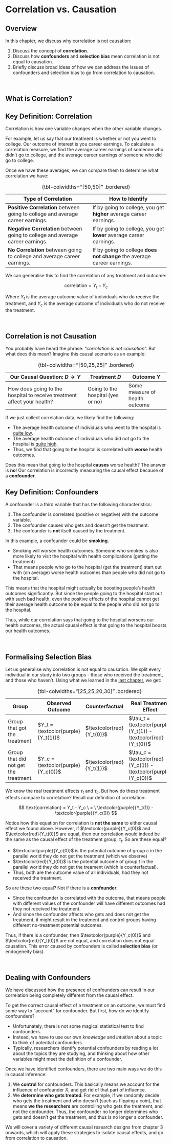 # Correlation vs. Causation

::: {.callout-tip appearance="simple"}
## Overview

In this chapter, we discuss why correlation is not causation:

1.  Discuss the concept of **correlation**.
2.  Discuss how **confounders** and **selection bias** mean correlation is not equal to causation.
3.  Briefly discuss broad ideas of how we can address the issues of confounders and selection bias to go from correlation to causation.
:::

<br />

## What is Correlation?

::: {.callout-important appearance="simple"}
## Key Definition: **Correlation**

Correlation is how one variable changes when the other variable changes.
:::

For example, let us say that our treatment is whether or not you went to college. Our outcome of interest is you career earnings. To calculate a correlation measure, we find the average career earnings of someone who didn't go to college, and the average career earnings of someone who did go to college.

Once we have these averages, we can compare them to determine what correlation we have:

| Type of Correlation                                                            | How to Identify                                                         |
|--------------------------------------|----------------------------------|
| **Positive Correlation** between going to college and average career earnings. | If by going to college, you get **higher** average career earnings.     |
| **Negative Correlation** between going to college and average career earnings. | If by going to college, you get **lower** average career earnings.      |
| **No Correlation** between going to college and average career earnings.       | If by going to college **does not change** the average career earnings. |

: {tbl-colwidths="\[50,50\]" .bordered}

We can generalise this to find the correlation of any treatment and outcome:

$$
\text{correlation} = Y_t - Y_c
$$

Where $Y_t$ is the average outcome value of individuals who do receive the treatment, and $Y_c$ is the average outcome of individuals who do not receive the treatment.

<br />

## Correlation is not Causation

You probably have heard the phrase: "*correlation is not causation*". But what does this mean? Imagine this causal scenario as an example:

| Our Causal Question: $D \rightarrow Y$                                  | Treatment $D$                     | Outcome $Y$                    |
|-----------------------------------|------------------|------------------|
| How does going to the hospital to receive treatment affect your health? | Going to the hospital (yes or no) | Some measure of health outcome |

: {tbl-colwidths="\[50,25,25\]" .bordered}

If we just collect correlation data, we likely find the following:

-   The average health outcome of individuals who went to the hospital is [quite low]{.underline}.
-   The average health outcome of individuals who did not go to the hospital is [quite high]{.underline}.
-   Thus, we find that going to the hospital is correlated with **worse** health outcomes.

Does this mean that going to the hospital **causes** worse health? The answer is **no**! Our correlation is incorrectly measuring the causal effect because of a **confounder**.

::: {.callout-important appearance="simple"}
## Key Definition: **Confounders**

A confounder is a third variable that has the following characteristics:

1.  The confounder is correlated (positive or negative) with the outcome variable.
2.  The confounder causes who gets and doesn't get the treatment.
3.  The confounder is **not** itself caused by the treatment.
:::

In this example, a confounder could be **smoking**.

-   Smoking will worsen health outcomes. Someone who smokes is also more likely to visit the hospital with health complications (getting the treatment)
-   That means people who go to the hospital (get the treatment) start out with (on average) worse health outcomes than people who did not go to the hospital.

This means that the hospital might actually be boosting people's health outcomes significantly. But since the people going to the hospital start out with such bad health, even the positive effects of the hospital cannot get their average health outcome to be equal to the people who did not go to the hospital.

Thus, while our correlation says that going to the hospital worsens our health outcomes, the actual causal effect is that going to the hospital boosts our health outcomes.

<br />

## Formalising Selection Bias

Let us generalise why correlation is not equal to causation. We split every individual in our study into two groups - those who received the treatment, and those who haven't. Using what we learned in the [last chapter](frameworks.qmd), we get:

| Group                                 | Observed Outcome                   | Counterfactual            | **Real Treatment Effect**                                       |
|----------------|----------------|----------------|-------------------------|
| Group that got the treatment          | $Y_t = \textcolor{purple}{Y_t(1)}$ | $\textcolor{red}{Y_t(0)}$ | $\tau_t = \textcolor{purple}{Y_t(1)} - \textcolor{red}{Y_t(0)}$ |
| Group that did not get the treatment. | $Y_c = \textcolor{purple}{Y_c(0)}$ | $\textcolor{red}{Y_t(1)}$ | $\tau_c = \textcolor{red}{Y_c(1)} - \textcolor{purple}{Y_c(0)}$ |

: {tbl-colwidths="\[25,25,20,30\]" .bordered}

We know the real treatment effects $\tau_t$ and $\tau_c$. But how do these treatment effects compare to correlation? Recall our definition of correlation:

$$
\text{correlation} = Y_t - Y_c \ = \ \textcolor{purple}{Y_t(1)} - \textcolor{purple}{Y_c(0)}
$$

Notice how this equation for correlation is **not the same** to either causal effect we found above. However, if $\textcolor{purple}{Y_c(0)}$ and $\textcolor{red}{Y_t(0)}$ are equal, then our correlation would indeed be the same as the causal effect of the treatment group, $\tau_t$. So are these equal?

-   $\textcolor{purple}{Y_c(0)}$ is the potential outcome of group $c$ in the parallel world they do not get the treatment (which we observe)
-   $\textcolor{red}{Y_t(0)}$ is the potential outcome of group $t$ in the parallel world they do not get the treament (which is counterfactual).
-   Thus, both are the outcome value of all individuals, had they not received the treatment.

So are these two equal? Not if there is a **confounder**.

-   Since the confounder is correlated with the outcome, that means people with different values of the confounder will have different outcomes had they not received the treatment.
-   And since the confounder affects who gets and does not get the treatment, it might result in the treatment and control groups having different no-treatment potential outcomes.

Thus, if there is a confounder, then $\textcolor{purple}{Y_c(0)}$ and $\textcolor{red}{Y_t(0)}$ are not equal, and correlation does not equal causation. This error caused by confounders is called **selection bias** (or endogeneity bias).

<br />

## Dealing with Confounders

We have discussed how the presence of confounders can result in our correlation being completely different from the causal effect.

To get the correct causal effect of a treatment on an outcome, we must find some way to "account" for confounder. But first, how do we identify confounders?

-   Unfortunately, there is not some magical statistical test to find confounders.
-   Instead, we have to use our own *knowledge* and *intuition* about a topic to think of potential confounders.
-   Typically, researchers identify potential confounders by reading a lot about the topics they are studying, and thinking about how other variables might meet the definition of a confounder.

Once we have identified confounders, there are two main ways we do this in causal inference:

1.  We **control** for confounders. This basically means we account for the influence of confounder $X$, and get rid of that part of influence.
2.  We **determine who gets treated**. For example, if we randomly decide who gets the treatment and who doesn't (such as flipping a coin), that means **we the researchers** are controlling who gets the treatment, and not the confounder. Thus, the confounder no longer determines who gets and doesn't get the treatment, and thus is no longer a confounder.

We will cover a variety of different causal research designs from chapter 3 onwards, which will apply these strategies to isolate causal effects, and go from correlation to causation.
